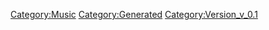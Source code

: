 {{Music
 |Name=AXIA～ダイスキでダイキライ～
 |ID=31
 |Cov=31
 |Cd=14
 |Nam=31
 |Div=31
 |Ma=3
 |SerieId=1
 |SerieLogoId=1
 |WavId=31
 |VariationId=0
 |Dsc=31
 |Strt=10
 |ValkyrieBattle=1
 |ValkyrieIntro=1
 |ValkyrieIntroSky=1
 |DivaSolo=1
 |DivaMulti=1
 |Exp=3
 |OfficialName=AXIA～ダイスキでダイキライ～
 |VocalName=ワルキューレ　カナメΔ安野希世乃<br />レイナΔ東山奈央　マキナΔ西田望見
 |Description=作品：マクロスΔ<br /><br />歌手：ワルキューレ<br />　　　カナメΔ安野希世乃　レイナΔ東山奈央<br />　　　マキナΔ西田望見<br /><br />作詞：六ツ見純代<br />作曲：松本良喜
 |StoryTitle=「わかったわ、メッサー君！」
 |StoryDesc=フレイアと美雲が倒れてしまい、さらに空中騎士団の<br />襲撃を受けて絶体絶命の状況に陥るワルキューレ。<br /><br />そのとき、部隊を離れたはずのメッサーが救援に現れる。<br />ヴァール化に抗いながら戦うメッサーを支えるため、<br />他の誰でもないカナメ自身が歌うことを決意するのだった。
 |BuyURL=https://recochoku.jp/song/S1003321334/
 |BannerId=4
 |AnmStoreURL=https://anime.dmkt-sp.jp/animestore/ci_pc?workId=20867
}}
[[Category:Music]]
[[Category:Generated]]
[[Category:Version_v_0.1]]
